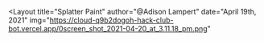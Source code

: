 
<Layout
title="Splatter Paint"
author="@Adison Lampert"
date="April 19th, 2021"
img="https://cloud-q9b2dogoh-hack-club-bot.vercel.app/0screen_shot_2021-04-20_at_3.11.18_pm.png"
>

<VimeoEmbed url="https://player.vimeo.com/video/539301750" />



</Layout>